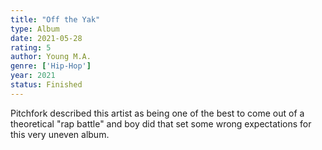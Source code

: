 ```yaml
---
title: "Off the Yak"
type: Album
date: 2021-05-28
rating: 5
author: Young M.A.
genre: ['Hip-Hop']
year: 2021
status: Finished
---
```


Pitchfork described this artist as being one of the best to come out of a theoretical "rap battle" and boy did that set some wrong expectations for this very uneven album.
